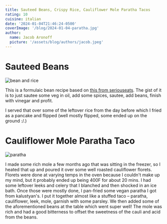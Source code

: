 ```yaml
---
title: Sauteed Beans, Crispy Rice, Cauliflower Mole Paratha Tacos
rating: 10
cuisine: italian
date: '2024-01-04T21:46:24-0500'
coverImage: '/blog/2024-01-04-paratha.jpg'
author:
  name: Jacob Aronoff
  picture: '/assets/blog/authors/jacob.jpeg'
---
```


# Sauteed Beans

![bean and rice](/blog/2024-01-04-bean.jpg)

This is a formulaic bean recipe based on [this from seriouseats](https://www.seriouseats.com/warm-spanish-style-giat-bean-salad-recipe). The gist of it is to just sautee some veg in oil, add some spices, sautee, add beans, finish with vinegar and profit.

I served that over some of the leftover rice from the day before which I fried as a pancake and flipped (well mostly flipped, some ended up on the ground :/.)

# Cauliflower Mole Paratha Taco

![paratha](/blog/2024-01-04-paratha.jpg)

I made some rich mole a few months ago that was sitting in the freezer, so I heated that up and poured it over some well roasted cauliflower florets. Florets were done at varying temps in the oven because I couldn't make up my mind, but it probably ended up being 400F for about 20 mins. I had some leftover leeks and celery that I blanched and then shocked in an ice bath. Once those were mostly done, I pan-fried some vegan paratha I got from kalustyan's. I put it together almost like a stuffed taco – paratha, cauliflower, leek, mole, garnish with some parsley. We then added some of the aforementioned beans at the table which went super well! The mole was rich and had a good bitterness to offset the sweetness of the cauli and acid from the beans.
